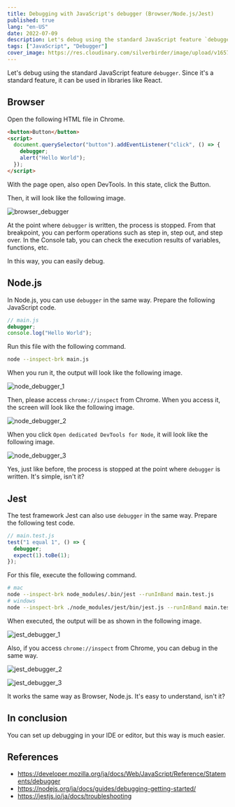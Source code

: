 ```yaml
---
title: Debugging with JavaScript's debugger (Browser/Node.js/Jest)
published: true
lang: "en-US"
date: 2022-07-09
description: Let's debug using the standard JavaScript feature `debugger`. Since it's a standard feature, it can be used in libraries like React.
tags: ["JavaScript", "Debugger"]
cover_image: https://res.cloudinary.com/silverbirder/image/upload/v1657366278/silver-birder.github.io/blog/timothy-dykes-LhqLdDPcSV8-unsplash.jpg
---
```



Let's debug using the standard JavaScript feature `debugger`.
Since it's a standard feature, it can be used in libraries like React.

## Browser

Open the following HTML file in Chrome.

```html
<button>Button</button>
<script>
  document.querySelector("button").addEventListener("click", () => {
    debugger;
    alert("Hello World");
  });
</script>
```

With the page open, also open DevTools.
In this state, click the Button.

Then, it will look like the following image.

<Image
  src="https://res.cloudinary.com/silverbirder/image/upload/v1657342288/silver-birder.github.io/blog/browser_debugger.png"
  width={3104}
  height={1974}
  layout="constrained"
  alt="browser_debugger"
/>

At the point where `debugger` is written, the process is stopped.
From that breakpoint, you can perform operations such as step in, step out, and step over.
In the Console tab, you can check the execution results of variables, functions, etc.

In this way, you can easily debug.

## Node.js

In Node.js, you can use `debugger` in the same way.
Prepare the following JavaScript code.

```javascript
// main.js
debugger;
console.log("Hello World");
```

Run this file with the following command.

```bash
node --inspect-brk main.js
```

When you run it, the output will look like the following image.

<Image
  src="https://res.cloudinary.com/silverbirder/image/upload/v1657342288/silver-birder.github.io/blog/node_debugger_1.png"
  width={1364}
  height={990}
  layout="constrained"
  alt="node_debugger_1"
/>

Then, please access `chrome://inspect` from Chrome.
When you access it, the screen will look like the following image.

<Image
  src="https://res.cloudinary.com/silverbirder/image/upload/v1657342288/silver-birder.github.io/blog/node_debugger_2.png"
  width={1662}
  height={974}
  layout="constrained"
  alt="node_debugger_2"
/>

When you click `Open dedicated DevTools for Node`, it will look like the following image.

<Image
  src="https://res.cloudinary.com/silverbirder/image/upload/v1657342289/silver-birder.github.io/blog/node_debugger_3.png"
  width={1664}
  height={1534}
  layout="constrained"
  alt="node_debugger_3"
/>

Yes, just like before, the process is stopped at the point where `debugger` is written.
It's simple, isn't it?

## Jest

The test framework Jest can also use `debugger` in the same way.
Prepare the following test code.

```javascript
// main.test.js
test("1 equal 1", () => {
  debugger;
  expect(1).toBe(1);
});
```

For this file, execute the following command.

```bash
# mac
node --inspect-brk node_modules/.bin/jest --runInBand main.test.js
# windows
node --inspect-brk ./node_modules/jest/bin/jest.js --runInBand main.test.js
```

When executed, the output will be as shown in the following image.

<Image
  src="https://res.cloudinary.com/silverbirder/image/upload/v1657342288/silver-birder.github.io/blog/jest_debugger_1.png"
  width={1364}
  height={990}
  layout="constrained"
  alt="jest_debugger_1"
/>

Also, if you access `chrome://inspect` from Chrome, you can debug in the same way.

<Image
  src="https://res.cloudinary.com/silverbirder/image/upload/v1657342288/silver-birder.github.io/blog/jest_debugger_2.png"
  width={1664}
  height={1228}
  layout="constrained"
  alt="jest_debugger_2"
/>

<Image
  src="https://res.cloudinary.com/silverbirder/image/upload/v1657342288/silver-birder.github.io/blog/jest_debugger_3.png"
  width={1706}
  height={1252}
  layout="constrained"
  alt="jest_debugger_3"
/>

It works the same way as Browser, Node.js.
It's easy to understand, isn't it?

## In conclusion

You can set up debugging in your IDE or editor, but this way is much easier.

## References

- https://developer.mozilla.org/ja/docs/Web/JavaScript/Reference/Statements/debugger
- https://nodejs.org/ja/docs/guides/debugging-getting-started/
- https://jestjs.io/ja/docs/troubleshooting
